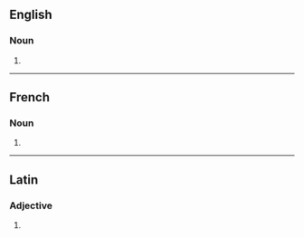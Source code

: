 ==English==

===Noun===
{{head|en|noun plural form}}

# {{plural of|quota|lang=en}}

----

==French==

===Noun===
{{head|fr|noun plural form|g=?}}

# {{plural of|quota|lang=fr}}

----

==Latin==

===Adjective===
{{la-adj-form|quotās}}

# {{inflection of|quotus||acc|f|p|lang=la}}